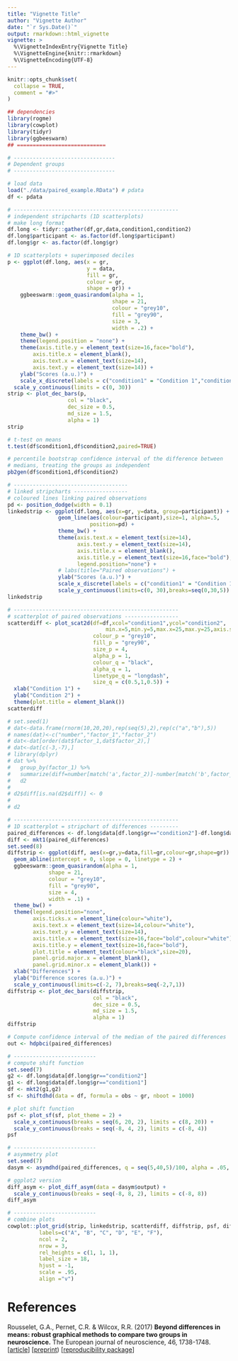 ```yaml
---
title: "Vignette Title"
author: "Vignette Author"
date: "`r Sys.Date()`"
output: rmarkdown::html_vignette
vignette: >
  %\VignetteIndexEntry{Vignette Title}
  %\VignetteEngine{knitr::rmarkdown}
  %\VignetteEncoding{UTF-8}
---
```


```r
knitr::opts_chunk$set(
  collapse = TRUE,
  comment = "#>"
)
```

```r
## dependencies
library(rogme)
library(cowplot)
library(tidyr)
library(ggbeeswarm)
## ============================

# --------------------------------
# Dependent groups
# --------------------------------

# load data
load("./data/paired_example.RData") # pdata
df <- pdata

# ----------------------------------------------------
# independent stripcharts (1D scatterplots)
# make long format
df.long <- tidyr::gather(df,gr,data,condition1,condition2)
df.long$participant <- as.factor(df.long$participant)
df.long$gr <- as.factor(df.long$gr)

# 1D scatterplots + superimposed deciles
p <- ggplot(df.long, aes(x = gr,
                         y = data,
                         fill = gr,
                         colour = gr,
                         shape = gr)) +
    ggbeeswarm::geom_quasirandom(alpha = 1,
                                 shape = 21,
                                 colour = "grey10",
                                 fill = "grey90",
                                 size = 3,
                                 width = .2) +
    theme_bw() +
    theme(legend.position = "none") +
    theme(axis.title.y = element_text(size=16,face="bold"),
        axis.title.x = element_blank(),
        axis.text.x = element_text(size=14),
        axis.text.y = element_text(size=14)) +
    ylab("Scores (a.u.)") +
    scale_x_discrete(labels = c("condition1" = "Condition 1","condition2" = "Condition 2")) +
  scale_y_continuous(limits = c(0, 30))
strip <- plot_dec_bars(p,
                   col = "black",
                   dec_size = 0.5,
                   md_size = 1.5,
                   alpha = 1)
strip

# t-test on means
t.test(df$condition1,df$condition2,paired=TRUE)

# percentile bootstrap confidence interval of the difference between
# medians, treating the groups as independent
pb2gen(df$condition1,df$condition2)

# ------------------------------------
# linked stripcharts -----------------
# coloured lines linking paired observations
pd <- position_dodge(width = 0.1)
linkedstrip <- ggplot(df.long, aes(x=gr, y=data, group=participant)) +
                geom_line(aes(colour=participant),size=1, alpha=.5,
                          position=pd) +
                theme_bw() +
                theme(axis.text.x = element_text(size=14),
                      axis.text.y = element_text(size=14),
                      axis.title.x = element_blank(),
                      axis.title.y = element_text(size=16,face="bold"),
                      legend.position="none") +
                # labs(title="Paired observations") +
                ylab("Scores (a.u.)") +
                scale_x_discrete(labels = c("condition1" = "Condition 1","condition2" = "Condition 2")) +
                scale_y_continuous(limits=c(0, 30),breaks=seq(0,30,5))
linkedstrip

# ----------------------------------------------------
# scatterplot of paired observations -----------------
scatterdiff <- plot_scat2d(df=df,xcol="condition1",ycol="condition2",
                               min.x=5,min.y=5,max.x=25,max.y=25,axis.steps=5,
                           colour_p = "grey10",
                           fill_p = "grey90",
                           size_p = 4,
                           alpha_p = 1,
                           colour_q = "black",
                           alpha_q = 1,
                           linetype_q = "longdash",
                           size_q = c(0.5,1,0.5)) +
  xlab("Condition 1") +
  ylab("Condition 2") +
  theme(plot.title = element_blank())
scatterdiff

# set.seed(1)
# dat<-data.frame(rnorm(10,20,20),rep(seq(5),2),rep(c("a","b"),5))
# names(dat)<-c("number","factor_1","factor_2")
# dat<-dat[order(dat$factor_1,dat$factor_2),]
# dat<-dat[c(-3,-7),]
# library(dplyr)
# dat %>% 
#   group_by(factor_1) %>% 
#   summarize(diff=number[match('a',factor_2)]-number[match('b',factor_2)]) -> 
#   d2
# 
# d2$diff[is.na(d2$diff)] <- 0
# 
# d2

# ----------------------------------------------------
# 1D scatterplot = stripchart of differences ---------
paired_differences <- df.long$data[df.long$gr=="condition2"]-df.long$data[df.long$gr=="condition1"]
diff <- mkt1(paired_differences)
set.seed(8)
diffstrip <- ggplot(diff, aes(x=gr,y=data,fill=gr,colour=gr,shape=gr)) +
  geom_abline(intercept = 0, slope = 0, linetype = 2) +
  ggbeeswarm::geom_quasirandom(alpha = 1,
             shape = 21,
             colour = "grey10",
             fill = "grey90",
             size = 4,
             width = .1) +
  theme_bw() +
  theme(legend.position="none",
        axis.ticks.x = element_line(colour="white"),
        axis.text.x = element_text(size=14,colour="white"),
        axis.text.y = element_text(size=14),
        axis.title.x = element_text(size=16,face="bold",colour="white"),
        axis.title.y = element_text(size=16,face="bold"),
        plot.title = element_text(colour="black",size=20),
        panel.grid.major.x = element_blank(),
        panel.grid.minor.x = element_blank()) +
  xlab("Differences") +
  ylab("Difference scores (a.u.)") +
  scale_y_continuous(limits=c(-2, 7),breaks=seq(-2,7,1))
diffstrip <- plot_dec_bars(diffstrip,
                           col = "black",
                           dec_size = 0.5,
                           md_size = 1.5,
                           alpha = 1)
diffstrip

# Compute confidence interval of the median of the paired differences
out <- hdpbci(paired_differences)

# --------------------------
# compute shift function
set.seed(7)
g2 <- df.long$data[df.long$gr=="condition2"]
g1 <- df.long$data[df.long$gr=="condition1"]
df <- mkt2(g1,g2)
sf <- shiftdhd(data = df, formula = obs ~ gr, nboot = 1000)

# plot shift function
psf <- plot_sf(sf, plot_theme = 2) +
  scale_x_continuous(breaks = seq(6, 20, 2), limits = c(8, 20)) +
  scale_y_continuous(breaks = seq(-8, 4, 2), limits = c(-8, 4))
psf

# --------------------------
# asymmetry plot
set.seed(7)
dasym <- asymdhd(paired_differences, q = seq(5,40,5)/100, alpha = .05, nboot = 1000)

# ggplot2 version
diff_asym <- plot_diff_asym(data = dasym$output) +
  scale_y_continuous(breaks = seq(-8, 8, 2), limits = c(-8, 8))
diff_asym

# --------------------------
# combine plots
cowplot::plot_grid(strip, linkedstrip, scatterdiff, diffstrip, psf, diff_asym,
          labels=c("A", "B", "C", "D", "E", "F"),
          ncol = 2,
          nrow = 3,
          rel_heights = c(1, 1, 1),
          label_size = 18,
          hjust = -1,
          scale = .95,
          align ="v")

```

# References

Rousselet, G.A., Pernet, C.R. & Wilcox, R.R. (2017) 
**Beyond differences in means: robust graphical methods to compare two groups in neuroscience.**
The European journal of neuroscience, 46, 1738-1748. 
[[article](https://onlinelibrary.wiley.com/doi/abs/10.1111/ejn.13610)] [[preprint](https://www.biorxiv.org/content/early/2017/05/16/121079)) [[reproducibility package](https://figshare.com/articles/Modern_graphical_methods_to_compare_two_groups_of_observations/4055970)]
